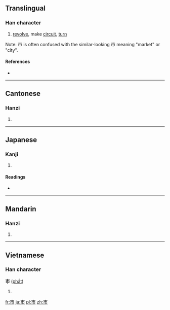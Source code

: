 ==Translingual==

===Han character===
{{Han char|rn=50|rad=巾|as=01|sn=4|four=5022<sub>7</sub>|canj=十月 (JB)}}

# [[revolve]], make [[circuit]], [[turn]]

Note: 巿 is often confused with the similar-looking 市 meaning "market" or "city".

====References====
* {{Han ref|kx=0328.010|dkj=08772|dj=0632.100|hdz=10728.020|uh=5DFF|ud=24063|bh=C95D|bd=51549}}

----

==Cantonese==

===Hanzi===
{{yue-hanzi|jyut=|y=fat}}

# {{defn|lang=yue|sort=巾01}}

----

==Japanese==

===Kanji===
{{ja-kanji|grade=|rs=巾01}}

# {{defn|lang=ja|sort=巾01}}

====Readings====
* {{ja-readings|on=[[ふつ]] (futsu), [[ふち]] (fuchi), [[はつ]] (hatsu), [[はち]] (hachi)|kun=[[ひざかけ]] (hizakake)}}

----

==Mandarin==

===Hanzi===
{{cmn-hanzi|pin=[[fú]] ([[fu2]])|wg=fu<sup>2</sup>}}

# {{defn|lang=cmn|sort=巾01}}

----

==Vietnamese==

===Han character===
'''巿''' ([[phất]])<!--Nom Foundation does not have this character in its database; thị is according to vi:Wiktionary-->

# {{defn|lang=vi|sort=巾01}}

[[fr:巿]]
[[ja:巿]]
[[pl:巿]]
[[zh:巿]]